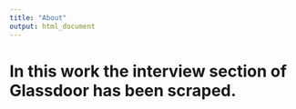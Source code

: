 ```yaml
---
title: "About"
output: html_document
---
```


# In this work the interview section of Glassdoor has been scraped. 